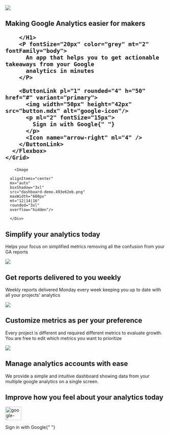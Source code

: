 <Section py="8|12|16|24">
  <Container>
    <Grid col="1|2" gap="8|12|16" alignItems="center">
      <Image
        d={["none", "flex"]}
        src="splash-screen-banner.889f1fae.png"
        colStart="null|2"
        w="full"
        rounded="lg"
        overflow="hidden"
      />
      <Flexbox
        flexDirection="column"
        alignItems="center|flex-start"
        textAlign="center|left"
      >
        <H1 m="0" fontSize="30px|50px" fontFamily="heading" lineHeight="tight">
          Making Google Analytics easier for makers
          
        </H1>
        <P fontSize="20px" color="grey" mt="2" fontFamily="body">
          An app that helps you to get actionable takeaways from your Google
          analytics in minutes
        </P>
        
        <ButtonLink pl="1" rounded="4" h="50"  href="#" variant="primary">
          <img width="50px" height="42px" src="button.mdx" alt="google-icon"/>
          <p ml="2" fontSize="15px">
            Sign in with Google{" "}
          </p>
          <Icon name="arrow-right" ml="4" />
        </ButtonLink>
      </Flexbox>
    </Grid>

  </Container>
</Section>

<Section>
  <Container>

  <Div px="10px|40px|250px">
        
        <Image
        
      alignItems="center"
      mx="auto"
      boxShadow="3xl"
      src="dashboard-demo.493e62eb.png"
      maxWidth="600px"
      mt="12|14|16"
      rounded="3xl"
      overflow="hidden"/>
        
      </Div>
  </Container>

</Section>

<Section mt="-200px" bg="muted" py="8|12|16|24">
  <Container>
    <Div mt="200px|150px" textAlign="center">
      <H2 fontFamily="'Alegreya',serif">Simplify your analytics today</H2>
      <P color="grey">
        Helps your focus on simplified metrics removing all the confusion from
        your GA reports
      </P>
    </Div>
  </Container>
</Section>

<Section py="8|12|16|24">
  <Container>
    <Grid col="1|2" gap="8|12|16" alignItems="center">
      <Image
        src="time.026ff7d7.png"
        colStart="null|2"
        w="full"
        rounded="lg"
        overflow="hidden"
      />
      <Flexbox
        flexDirection="column"
        alignItems="center|flex-start"
        textAlign="center|left"
      >
        <H1
          m="0"
          fontSize="30px|50px"
          fontFamily="'Alegreya',serif"
          lineHeight="tight"
        >
          Get reports delivered to you weekly
        </H1>
        <P fontSize="20px" color="grey" mt="2">
          Weekly reports delivered Monday every week keeping you up to date with
          all your projects' analytics
        </P>
      </Flexbox>
    </Grid>
  </Container>
</Section>

<Section bg="muted" py="8|12|16|24">
  <Container>
    <Grid col="1|2" gap="8|12|16">
      <Div>
        <Image src="business.db613987.png" />
      </Div>
      <Div textAlign="center">
        <H2 fontFamily="Alegreya,serif">
          Customize metrics as per your preference
        </H2>
        <P color="grey">
          Every project is different and required different metrics to evaluate
          growth. You are free to edit which metrics you want to prioritize
        </P>
      </Div>
    </Grid>
  </Container>
</Section>

<Section py="8|12|16|24">
  <Container>
    <Grid col="1|2" gap="8|12|16" alignItems="center">
      <Image
        src="ease.0edf3f1f.png"
        colStart="null|2"
        w="full"
        rounded="lg"
        overflow="hidden"
      />
      <Flexbox
        flexDirection="column"
        alignItems="center|flex-start"
        textAlign="center|left"
      >
        <H1
          m="0"
          fontSize="30px|50px"
          fontFamily="'Alegreya',serif"
          lineHeight="tight"
        >
          Manage analytics accounts with ease
        </H1>
        <P fontSize="20px" color="grey" mt="2">
          We provide a simple and intuitive dashboard showing data from your
          multiple google analytics on a single screen.
        </P>
      </Flexbox>
    </Grid>
  </Container>
</Section>

<Section py="8|12|16|24">
  <Container>
    <Flexbox flexDirection="column" textAlign="center">
      <H1 m="0" fontSize="50px" px="10px|30px|230px">
        Improve how you feel about your analytics today
      </H1>
      <P fontSize="xl|2xl" mt="2"></P>
      <ButtonLink pl="1" rounded="4" h="50" href="#" variant="primary">
        <img
          width="50px"
          height="42px"
          src="https://renesent.com/wp-content/uploads/2019/12/google-g-logo.jpg"
          alt="google-icon"
        />
        <p ml="2" fontSize="15px">
          Sign in with Google{" "}
        </p>
        <Icon name="arrow-right" ml="4" />
      </ButtonLink>
    </Flexbox>
  </Container>
</Section>
